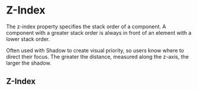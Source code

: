 
<Meta title="Documentation/Styles and Theming/Foundations/Z-Index" />

# Z-Index

The z-index property specifies the stack order of a component. A component with a greater stack order is always in front of an element with a lower stack order.

Often used with Shadow to create visual priority, so users know where to direct their focus. The greater the distance, measured along the z-axis, the larger the shadow.

## Z-Index

<Canvas>
  <Story name="Z-Index">
    <DocGrid>
      <NumberBlock number="1" cssVariable="--uitk-zIndex-default" />
      <NumberBlock number="1000" cssVariable="--uitk-zIndex-popout" />
      <NumberBlock number="1050" cssVariable="--uitk-zIndex-docked" />
      <NumberBlock number="1100" cssVariable="--uitk-zIndex-appHeader" />
      <NumberBlock number="1200" cssVariable="--uitk-zIndex-drawer" />
      <NumberBlock number="1300" cssVariable="--uitk-zIndex-modal" />
      <NumberBlock number="1400" cssVariable="--uitk-zIndex-notification" />
      <NumberBlock number="1420" cssVariable="--uitk-zIndex-dragObject" />
      <NumberBlock number="1450" cssVariable="--uitk-zIndex-contextMenu" />
      <NumberBlock number="1500" cssVariable="--uitk-zIndex-flyover" />
    </DocGrid>
  </Story>
</Canvas>
